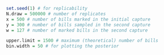 ```{r}
set.seed(1) # for replicability
N.draw = 500000 # number of replicates
x = 500 # number of bills marked in the initial capture
y = 300 # number of bills sampled in the second capture
w = 127 # number of marked bills in the second capture
```
```{r}
upper.limit = 1500 # maximum (theoretical) number of bills
bin.width = 50 # for plotting the posterior
```